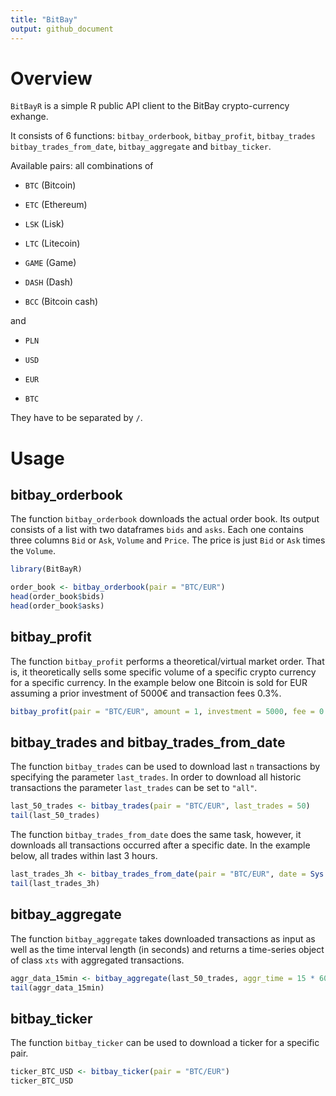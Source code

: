 ```yaml
---
title: "BitBay"
output: github_document
---
```


# Overview

`BitBayR` is a simple R public API client to the BitBay crypto-currency exhange. 

It consists of 6 functions: `bitbay_orderbook`, `bitbay_profit`, `bitbay_trades` `bitbay_trades_from_date`, `bitbay_aggregate` and `bitbay_ticker`.


Available pairs: all combinations of 

- `BTC` (Bitcoin)  

- `ETC` (Ethereum)

- `LSK` (Lisk)

- `LTC` (Litecoin)

- `GAME` (Game)
                   
- `DASH` (Dash)       
                   
- `BCC` (Bitcoin cash)

and

- `PLN`

- `USD`

- `EUR`

- `BTC`

They have to be separated by `/`. 

# Usage


## bitbay_orderbook

The function `bitbay_orderbook` downloads the actual order book. Its output consists of a list with two dataframes `bids` and `asks`. Each one contains three
columns `Bid` or `Ask`, `Volume` and `Price`. The price is just `Bid` or `Ask`
times the `Volume`.


```r
library(BitBayR)

order_book <- bitbay_orderbook(pair = "BTC/EUR")
head(order_book$bids)
head(order_book$asks)

```


## bitbay_profit

The function `bitbay_profit` performs a theoretical/virtual market order. That is, it  theoretically sells some specific volume of a specific crypto currency for a specific currency. In the example below one Bitcoin is sold for EUR assuming a prior investment of 5000€ and transaction fees 0.3%.


```r
bitbay_profit(pair = "BTC/EUR", amount = 1, investment = 5000, fee = 0.003)
```

## bitbay_trades and bitbay_trades_from_date

The function `bitbay_trades` can be used to download last `n` transactions by specifying the parameter `last_trades`. In order to download all historic transactions the parameter `last_trades` can be set to `"all"`.

```r
last_50_trades <- bitbay_trades(pair = "BTC/EUR", last_trades = 50)
tail(last_50_trades)

```




The function `bitbay_trades_from_date` does the same task, however, it downloads all transactions occurred after a specific date. In the example below, all trades within last 3 hours.

```r
last_trades_3h <- bitbay_trades_from_date(pair = "BTC/EUR", date = Sys.time() - 60 * 60 * 3)
tail(last_trades_3h)

```


## bitbay_aggregate

The function `bitbay_aggregate` takes downloaded transactions as input as well as the time interval length (in seconds) and returns a time-series object of class `xts` with aggregated transactions. 


```r
aggr_data_15min <- bitbay_aggregate(last_50_trades, aggr_time = 15 * 60)
tail(aggr_data_15min)
```



## bitbay_ticker

The function `bitbay_ticker` can be used to download a ticker for a specific pair.

```r
ticker_BTC_USD <- bitbay_ticker(pair = "BTC/EUR")
ticker_BTC_USD
```


